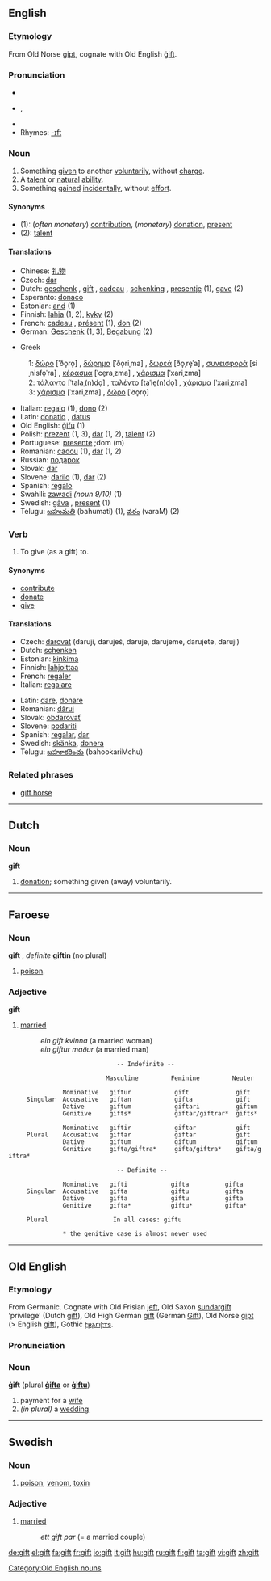 {{see|Gift}}
==English==

===Etymology===
From Old Norse [[gipt]], cognate with Old English [[gift#Old English|ġift]].

===Pronunciation===
*{{IPA|/ɡɪft/}}
*{{AHD|gĭft}}, {{SAMPA|/gIft/}}
*{{audio|en-us-gift.ogg|Audio (US)}}
*Rhymes: [[Rhymes:English:-ɪft|-ɪft]]

===Noun===
{{en-noun}}

# Something [[give]]n to another [[voluntarily]], without [[charge]].
# A [[talent]] or [[natural]] [[ability]].
# Something [[gain]]ed [[incidentally]], without [[effort]].

====Synonyms====
*(1): (''often monetary'') [[contribution]], (''monetary'') [[donation]], [[present]]
*(2): [[talent]]

====Translations====
{{rfc-trans}}
{{top}}
*Chinese: [[礼物]]
*Czech:  [[dar]] {{m}}
*Dutch: [[geschenk]] {{n}}, [[gift]] {{m}}, [[cadeau]] {{n}}, [[schenking]] {{f}}, [[presentje]] {{n}} (1), [[gave]] {{f}} (2)
*Esperanto: [[donaco]]
*Estonian: [[and#Estonian|and]] (1)
*Finnish: [[lahja]] (1, 2), [[kyky]] (2)
*French: [[cadeau]] {{m}}, [[présent]] {{m}} (1), [[don]] {{m}} (2)
*German: [[Geschenk]] {{n}} (1, 3), [[Begabung]] {{f}} (2)
{{mid}}
*Greek
:1: [[δώρο]] [ˈðo̞ro̞] {{n}}, [[δώρημα]] [ˈðo̞riˌma] {{n}}, [[δωρεά]] [ðo̞ˌre̞ˈa] {{f}}, [[συνεισφορά]] [siˌnisfo̞ˈra] {{f}}, [[κέρασμα]] [ˈce̞raˌzma] {{n}}, [[χάρισμα]] [ˈxariˌzma] {{n}}
:2: [[τάλαντο]] [ˈtalaˌ(n)do̞] {{n}}, [[ταλέντο]] [taˈle̞(n)do̞] {{n}}, [[χάρισμα]] [ˈxariˌzma] {{n}}
:3: [[χάρισμα]] [ˈxariˌzma] {{n}}, [[δώρο]] [ˈðo̞ro̞] {{n}}
*Italian: [[regalo]] {{m}} (1), [[dono]] {{m}} (2)
*Latin: [[donatio]] {{f}}, [[datus]] {{m}}
*Old English: [[gifu|ġifu]] {{f}} (1)
*Polish: [[prezent]] {{m}} (1, 3), [[dar]] {{m}} (1, 2), [[talent]] {{m}} (2)
*Portuguese: [[presente]] {{m}};dom (m)
*Romanian: [[cadou]] {{n}} (1), [[dar]] {{n}} (1, 2)
*Russian: [[пoдaрoк]] {{m}}
*Slovak: [[dar]] {{m}}
*Slovene: [[darilo]] {{n}} (1), [[dar]] {{m}} (2)
*Spanish: [[regalo]] {{m}}
*Swahili: [[zawadi]] ''(noun 9/10)'' (1)
*Swedish: [[gåva]] {{c}}, [[present]] {{c}} (1)
*Telugu: [[బహుమతి]] (bahumati) (1), [[వరం]] (varaM) (2)
{{bottom}}

===Verb===
{{en-verb}}

# {{transitive}} To give (as a gift) to.

====Synonyms====
*[[contribute]]
*[[donate]]
*[[give]]

====Translations====
{{top}}
*Czech:  [[darovat]]  (daruji, daruješ, daruje, darujeme, darujete, darují)
*Dutch: [[schenken]]
*Estonian: [[kinkima]]
*Finnish: [[lahjoittaa]]
*French: [[regaler]]
*Italian: [[regalare]]
{{mid}}
*Latin: [[dare]], [[donare]]
*Romanian: [[dărui]]
*Slovak: [[obdarovať]]
*Slovene: [[podariti]]
*Spanish: [[regalar]], [[dar]]
*Swedish: [[skänka]], [[donera]]
*Telugu: [[బహూకరించు]] (bahookariMchu)
{{bottom}}

===Related phrases===
*[[gift horse]]

----

==Dutch==

===Noun===
'''gift''' {{n}}

# [[donation]]; something given (away) voluntarily.

----

==Faroese==

===Noun===
'''gift''' {{f}}, ''definite'' '''giftin''' (no plural)

# [[poison]].

===Adjective===
'''gift'''
{{en-adj}}

#[[married]]
#:''ein gift kvinna''  (a married woman)
#:''ein giftur maður'' (a married man)
{{rfc|conjugation table styles}}
                               -- Indefinite --

                            Masculine         Feminine         Neuter

                Nominative   giftur            gift             gift
      Singular  Accusative   giftan            gifta            gift
                Dative       giftum            giftari          giftum
                Genitive     gifts*            giftar/giftrar*  gifts*

                Nominative   giftir            giftar           gift 
      Plural    Accusative   giftar            giftar           gift
                Dative       giftum            giftum           giftum
                Genitive     gifta/giftra*     gifta/giftra*    gifta/giftra*

                               -- Definite --

                Nominative   gifti            gifta          gifta
      Singular  Accusative   gifta            giftu          gifta
                Dative       gifta            giftu          gifta
                Genitive     gifta*           giftu*         gifta*

      Plural                  In all cases: giftu

                * the genitive case is almost never used

----

==Old English==

===Etymology===
From Germanic.  Cognate with Old Frisian [[jeft]], Old Saxon [[sundargift]] ‘privilege’ (Dutch [[gift#Dutch|gift]]), Old High German [[gift#Old High German|gift]] (German [[Gift]]), Old Norse [[gipt]] (> English [[gift#English|gift]]), Gothic [[𐍆𐍂𐌰𐌲𐌹𐍆𐍄𐍃]].

===Pronunciation===
{{IPA|/jɪft/}}

===Noun===
'''ġift''' {{f}} (plural '''[[gifta|ġifta]]''' or '''[[giftu|ġiftu]]''')
# payment for a [[wife]]
# ''(in plural)'' a [[wedding]]

[[Category:Old English nouns]]

----

==Swedish==

===Noun===
{{sv-noun-reg-r-n|gift|gifte}}
# [[poison]], [[venom]], [[toxin]]

===Adjective===
{{sv-adj-abs|gift|gift}}
# [[married]]
#: ''ett gift par'' (= a married couple)

[[de:gift]]
[[el:gift]]
[[fa:gift]]
[[fr:gift]]
[[io:gift]]
[[it:gift]]
[[hu:gift]]
[[ru:gift]]
[[fi:gift]]
[[ta:gift]]
[[vi:gift]]
[[zh:gift]]